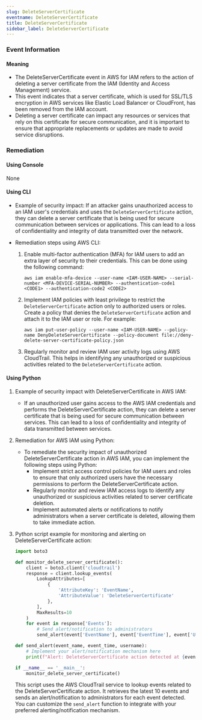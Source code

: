 ```yaml
--- 
slug: DeleteServerCertificate
eventname: DeleteServerCertificate
title: DeleteServerCertificate
sidebar_label: DeleteServerCertificate
---
```

                       
### Event Information

#### Meaning

- The DeleteServerCertificate event in AWS for IAM refers to the action of deleting a server certificate from the IAM (Identity and Access Management) service.
- This event indicates that a server certificate, which is used for SSL/TLS encryption in AWS services like Elastic Load Balancer or CloudFront, has been removed from the IAM account.
- Deleting a server certificate can impact any resources or services that rely on this certificate for secure communication, and it is important to ensure that appropriate replacements or updates are made to avoid service disruptions.

### Remediation

#### Using Console

None

#### Using CLI

- Example of security impact: If an attacker gains unauthorized access to an IAM user's credentials and uses the `DeleteServerCertificate` action, they can delete a server certificate that is being used for secure communication between services or applications. This can lead to a loss of confidentiality and integrity of data transmitted over the network.

- Remediation steps using AWS CLI:
  1. Enable multi-factor authentication (MFA) for IAM users to add an extra layer of security to their credentials. This can be done using the following command:
     ```
     aws iam enable-mfa-device --user-name <IAM-USER-NAME> --serial-number <MFA-DEVICE-SERIAL-NUMBER> --authentication-code1 <CODE1> --authentication-code2 <CODE2>
     ```

  2. Implement IAM policies with least privilege to restrict the `DeleteServerCertificate` action only to authorized users or roles. Create a policy that denies the `DeleteServerCertificate` action and attach it to the IAM user or role. For example:
     ```
     aws iam put-user-policy --user-name <IAM-USER-NAME> --policy-name DenyDeleteServerCertificate --policy-document file://deny-delete-server-certificate-policy.json
     ```

  3. Regularly monitor and review IAM user activity logs using AWS CloudTrail. This helps in identifying any unauthorized or suspicious activities related to the `DeleteServerCertificate` action.

#### Using Python

1. Example of security impact with DeleteServerCertificate in AWS IAM:
   - If an unauthorized user gains access to the AWS IAM credentials and performs the DeleteServerCertificate action, they can delete a server certificate that is being used for secure communication between services. This can lead to a loss of confidentiality and integrity of data transmitted between services.

2. Remediation for AWS IAM using Python:
   - To remediate the security impact of unauthorized DeleteServerCertificate action in AWS IAM, you can implement the following steps using Python:
     - Implement strict access control policies for IAM users and roles to ensure that only authorized users have the necessary permissions to perform the DeleteServerCertificate action.
     - Regularly monitor and review IAM access logs to identify any unauthorized or suspicious activities related to server certificate deletion.
     - Implement automated alerts or notifications to notify administrators when a server certificate is deleted, allowing them to take immediate action.

3. Python script example for monitoring and alerting on DeleteServerCertificate action:
   ```python
   import boto3

   def monitor_delete_server_certificate():
       client = boto3.client('cloudtrail')
       response = client.lookup_events(
           LookupAttributes=[
               {
                   'AttributeKey': 'EventName',
                   'AttributeValue': 'DeleteServerCertificate'
               },
           ],
           MaxResults=10
       )
       for event in response['Events']:
           # Send alert/notification to administrators
           send_alert(event['EventName'], event['EventTime'], event['Username'])

   def send_alert(event_name, event_time, username):
       # Implement your alert/notification mechanism here
       print(f"Alert: DeleteServerCertificate action detected at {event_time} by {username}")

   if __name__ == '__main__':
       monitor_delete_server_certificate()
   ```
   This script uses the AWS CloudTrail service to lookup events related to the DeleteServerCertificate action. It retrieves the latest 10 events and sends an alert/notification to administrators for each event detected. You can customize the `send_alert` function to integrate with your preferred alerting/notification mechanism.


 